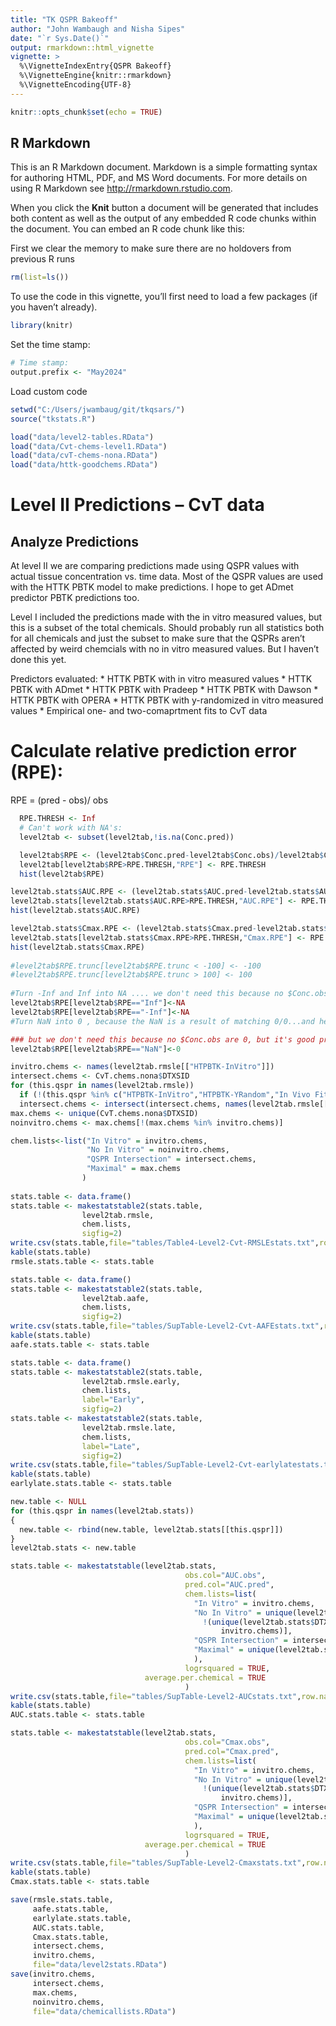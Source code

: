 ```yaml
---
title: "TK QSPR Bakeoff"
author: "John Wambaugh and Nisha Sipes"
date: "`r Sys.Date()`"
output: rmarkdown::html_vignette
vignette: >
  %\VignetteIndexEntry{QSPR Bakeoff}
  %\VignetteEngine{knitr::rmarkdown}
  %\VignetteEncoding{UTF-8}
---
```


```r
knitr::opts_chunk$set(echo = TRUE)
```

## R Markdown

This is an R Markdown document. Markdown is a simple formatting syntax for authoring HTML, PDF, and MS Word documents. For more details on using R Markdown see <http://rmarkdown.rstudio.com>.

When you click the **Knit** button a document will be generated that includes both content as well as the output of any embedded R code chunks within the document. You can embed an R code chunk like this:

First we clear the memory to make sure there are no holdovers from previous R runs
```r
rm(list=ls()) 
```

To use the code in this vignette, you'll first need to load a few packages (if you haven't already).
```r
library(knitr)
```

Set the time stamp:
```r
# Time stamp:
output.prefix <- "May2024"
```

Load custom code 
```r
setwd("C:/Users/jwambaug/git/tkqsars/")
source("tkstats.R")
```

```r
load("data/level2-tables.RData")
load("data/Cvt-chems-level1.RData")
load("data/cvT-chems-nona.RData")
load("data/httk-goodchems.RData")
```

# Level II Predictions -- CvT data
## Analyze Predictions

At level II we are comparing predictions made using QSPR values with actual
tissue concentration vs. time data. Most of the QSPR values are used with the
HTTK PBTK model to make predictions. I hope to get ADmet predictor PBTK
predictions too.

Level I included the predictions made with the in vitro measured values, but this 
is a subset of the total chemicals. Should probably run all statistics both
for all chemicals and just the subset to make sure that the QSPRs aren't 
affected by weird chemcials with no in vitro measured values. But I haven't 
done this yet.

Predictors evaluated:
* HTTK PBTK with in vitro measured values
* HTTK PBTK with ADmet
* HTTK PBTK with Pradeep
* HTTK PBTK with Dawson
* HTTK PBTK with OPERA
* HTTK PBTK with y-randomized in vitro measured values
* Empirical one- and two-comaprtment fits to CvT data

# Calculate relative prediction error (RPE):  
RPE = (pred - obs)/ obs
```r
  RPE.THRESH <- Inf
  # Can't work with NA's:
  level2tab <- subset(level2tab,!is.na(Conc.pred))

  level2tab$RPE <- (level2tab$Conc.pred-level2tab$Conc.obs)/level2tab$Conc.obs
  level2tab[level2tab$RPE>RPE.THRESH,"RPE"] <- RPE.THRESH
  hist(level2tab$RPE)

level2tab.stats$AUC.RPE <- (level2tab.stats$AUC.pred-level2tab.stats$AUC.obs)/level2tab.stats$AUC.obs
level2tab.stats[level2tab.stats$AUC.RPE>RPE.THRESH,"AUC.RPE"] <- RPE.THRESH
hist(level2tab.stats$AUC.RPE)

level2tab.stats$Cmax.RPE <- (level2tab.stats$Cmax.pred-level2tab.stats$Cmax.obs)/level2tab.stats$Cmax.obs
level2tab.stats[level2tab.stats$Cmax.RPE>RPE.THRESH,"Cmax.RPE"] <- RPE.THRESH
hist(level2tab.stats$Cmax.RPE)
     
#level2tab$RPE.trunc[level2tab$RPE.trunc < -100] <- -100
#level2tab$RPE.trunc[level2tab$RPE.trunc > 100] <- 100
 
#Turn -Inf and Inf into NA .... we don't need this because no $Conc.obs are 0, but it's good practice to write here
level2tab$RPE[level2tab$RPE=="Inf"]<-NA
level2tab$RPE[level2tab$RPE=="-Inf"]<-NA
#Turn NaN into 0 , because the NaN is a result of matching 0/0...and hence it was correctly identified.

### but we don't need this because no $Conc.obs are 0, but it's good practice to write here
level2tab$RPE[level2tab$RPE=="NaN"]<-0
``` 

```r
invitro.chems <- names(level2tab.rmsle[["HTPBTK-InVitro"]])
intersect.chems <- CvT.chems.nona$DTXSID
for (this.qspr in names(level2tab.rmsle))
  if (!(this.qspr %in% c("HTPBTK-InVitro","HTPBTK-YRandom","In Vivo Fits")))
  intersect.chems <- intersect(intersect.chems, names(level2tab.rmsle[[this.qspr]]))
max.chems <- unique(CvT.chems.nona$DTXSID)
noinvitro.chems <- max.chems[!(max.chems %in% invitro.chems)]
```

```r
chem.lists<-list("In Vitro" = invitro.chems,
                 "No In Vitro" = noinvitro.chems,
                 "QSPR Intersection" = intersect.chems,
                 "Maximal" = max.chems
                )
                                         
stats.table <- data.frame()
stats.table <- makestatstable2(stats.table,
                level2tab.rmsle,
                chem.lists,
                sigfig=2)
write.csv(stats.table,file="tables/Table4-Level2-Cvt-RMSLEstats.txt",row.names=TRUE)
kable(stats.table)
rmsle.stats.table <- stats.table
```

```r
stats.table <- data.frame()
stats.table <- makestatstable2(stats.table,
                level2tab.aafe,
                chem.lists,
                sigfig=2)
write.csv(stats.table,file="tables/SupTable-Level2-Cvt-AAFEstats.txt",row.names=TRUE)
kable(stats.table)
aafe.stats.table <- stats.table
```

```r
stats.table <- data.frame()
stats.table <- makestatstable2(stats.table,
                level2tab.rmsle.early,
                chem.lists,
                label="Early",
                sigfig=2)
stats.table <- makestatstable2(stats.table,
                level2tab.rmsle.late,
                chem.lists,
                label="Late",
                sigfig=2)
write.csv(stats.table,file="tables/SupTable-Level2-Cvt-earlylatestats.txt",row.names=TRUE)
kable(stats.table)
earlylate.stats.table <- stats.table
```
```r
new.table <- NULL
for (this.qspr in names(level2tab.stats))
{
  new.table <- rbind(new.table, level2tab.stats[[this.qspr]])
}
level2tab.stats <- new.table
```

```r
stats.table <- makestatstable(level2tab.stats,
                                       obs.col="AUC.obs",
                                       pred.col="AUC.pred",
                                       chem.lists=list(
                                         "In Vitro" = invitro.chems,
                                         "No In Vitro" = unique(level2tab.stats$DTXSID)[
                                           !(unique(level2tab.stats$DTXSID) %in%
                                               invitro.chems)],
                                         "QSPR Intersection" = intersect.chems,
                                         "Maximal" = unique(level2tab.stats$DTXSID)
                                         ),
                                       logrsquared = TRUE,
                              average.per.chemical = TRUE
                                       )
write.csv(stats.table,file="tables/SupTable-Level2-AUCstats.txt",row.names=TRUE)
kable(stats.table)
AUC.stats.table <- stats.table
```
```r
stats.table <- makestatstable(level2tab.stats,
                                       obs.col="Cmax.obs",
                                       pred.col="Cmax.pred",
                                       chem.lists=list(
                                         "In Vitro" = invitro.chems,
                                         "No In Vitro" = unique(level2tab.stats$DTXSID)[
                                           !(unique(level2tab.stats$DTXSID) %in%
                                               invitro.chems)],
                                         "QSPR Intersection" = intersect.chems,
                                         "Maximal" = unique(level2tab.stats$DTXSID)
                                         ),
                                       logrsquared = TRUE,
                              average.per.chemical = TRUE
                                       )
write.csv(stats.table,file="tables/SupTable-Level2-Cmaxstats.txt",row.names=TRUE)
kable(stats.table)
Cmax.stats.table <- stats.table
```


```r
save(rmsle.stats.table,
     aafe.stats.table,
     earlylate.stats.table,
     AUC.stats.table,
     Cmax.stats.table,
     intersect.chems,
     invitro.chems, 
     file="data/level2stats.RData")
save(invitro.chems,
     intersect.chems,
     max.chems,
     noinvitro.chems,
     file="data/chemicallists.RData")
```